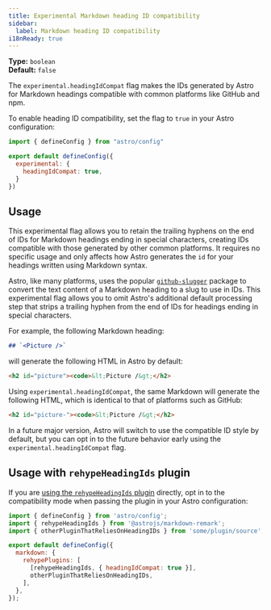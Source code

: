 ```yaml
---
title: Experimental Markdown heading ID compatibility
sidebar:
  label: Markdown heading ID compatibility
i18nReady: true
---
```



<p>

**Type:** `boolean`<br />
**Default:** `false`<br />
<Since v="5.5.0" />
</p>

The `experimental.headingIdCompat` flag makes the IDs generated by Astro for Markdown headings compatible with common platforms like GitHub and npm.

To enable heading ID compatibility, set the flag to `true` in your Astro configuration:

```js title="astro.config.mjs" ins={4-6}
import { defineConfig } from "astro/config"

export default defineConfig({
  experimental: {
    headingIdCompat: true,
  }
})
```

## Usage

This experimental flag allows you to retain the trailing hyphens on the end of IDs for Markdown headings ending in special characters, creating IDs compatible with those generated by other common platforms. It requires no specific usage and only affects how Astro generates the `id` for your headings written using Markdown syntax.

Astro, like many platforms, uses the popular [`github-slugger`](https://github.com/Flet/github-slugger) package to convert the text content of a Markdown heading to a slug to use in IDs. This experimental flag allows you to omit Astro's additional default processing step that strips a trailing hyphen from the end of IDs for headings ending in special characters.

For example, the following Markdown heading:

```md
## `<Picture />`
```

will generate the following HTML in Astro by default:

```html "picture"
<h2 id="picture"><code>&lt;Picture /&gt;</h2>
```

Using `experimental.headingIdCompat`, the same Markdown will generate the following HTML, which is identical to that of platforms such as GitHub:

```html "picture-"
<h2 id="picture-"><code>&lt;Picture /&gt;</h2>
```

In a future major version, Astro will switch to use the compatible ID style by default, but you can opt in to the future behavior early using the `experimental.headingIdCompat` flag.

## Usage with `rehypeHeadingIds` plugin

If you are [using the `rehypeHeadingIds` plugin](/en/guides/markdown-content/#heading-ids-and-plugins) directly, opt in to the compatibility mode when passing the plugin in your Astro configuration:


```js title="astro.config.mjs" {8}
import { defineConfig } from 'astro/config';
import { rehypeHeadingIds } from '@astrojs/markdown-remark';
import { otherPluginThatReliesOnHeadingIDs } from 'some/plugin/source';

export default defineConfig({
  markdown: {
    rehypePlugins: [
      [rehypeHeadingIds, { headingIdCompat: true }],
      otherPluginThatReliesOnHeadingIDs,
    ],
  },
});
```
